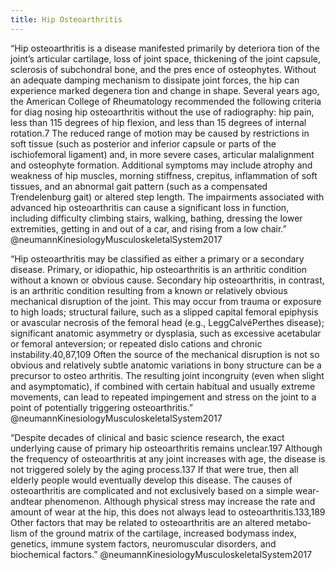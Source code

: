 ```yaml
---
title: Hip Osteoarthritis
---
```


"Hip osteoarthritis is a disease manifested primarily by deteriora­ tion of the joint’s articular cartilage, loss of joint space, thickening of the joint capsule, sclerosis of subchondral bone, and the pres­ ence of osteophytes. Without an adequate damping mechanism to dissipate joint forces, the hip can experience marked degenera­ tion and change in shape. Several years ago, the American College of Rheumatology recommended the following criteria for diag­ nosing hip osteoarthritis without the use of radiography: hip pain, less than 115 degrees of hip flexion, and less than 15 degrees of internal rotation.7 The reduced range of motion may be caused by restrictions in soft tissue (such as posterior and inferior capsule or parts of the ischiofemoral ligament) and, in more severe cases, articular malalignment and osteophyte formation. Additional symptoms may include atrophy and weakness of hip muscles, morning stiffness, crepitus, inflammation of soft tissues, and an abnormal gait pattern (such as a compensated Trendelenburg gait) or altered step length. The impairments associated with advanced hip osteoarthritis can cause a significant loss in function, including difficulty climbing stairs, walking, bathing, dressing the lower extremities, getting in and out of a car, and rising from a low chair." @neumannKinesiologyMusculoskeletalSystem2017 

"Hip osteoarthritis may be classified as either a primary or a secondary disease. Primary, or idiopathic, hip	 osteoarthritis is an arthritic condition without a known or obvious cause. Secondary	 hip	 osteoarthritis, in contrast, is an arthritic condition resulting from a known or relatively obvious mechanical disruption of the joint. This may occur from trauma or exposure to high loads; structural failure, such as a slipped capital femoral epiphysis or avascular necrosis of the femoral head (e.g., Legg­Calvé­Perthes disease); significant anatomic asymmetry or dysplasia, such as excessive acetabular or femoral anteversion; or repeated dislo­ cations and chronic instability.40,87,109 Often the source of the mechanical disruption is not so obvious and relatively subtle anatomic variations in bony structure can be a precursor to osteo­ arthritis. The resulting joint incongruity (even when slight and asymptomatic), if combined with certain habitual and usually extreme movements, can lead to repeated impingement and stress on the joint to a point of potentially triggering osteoarthritis." @neumannKinesiologyMusculoskeletalSystem2017


"Despite decades of clinical and basic science research, the exact underlying cause of primary hip osteoarthritis remains unclear.197 Although the frequency of osteoarthritis at any joint increases with age, the disease is not triggered solely by the aging process.137 If that were true, then all elderly people would eventually develop this disease. The causes of osteoarthritis are complicated and not exclusively based on a simple wear­and­tear phenomenon. Although physical stress may increase the rate and amount of wear at the hip, this does not always lead to osteoarthritis.133,189 Other factors that may be related to osteoarthritis are an altered metabo­ lism of the ground matrix of the cartilage, increased body­mass index, genetics, immune system factors, neuromuscular disorders, and biochemical factors." @neumannKinesiologyMusculoskeletalSystem2017